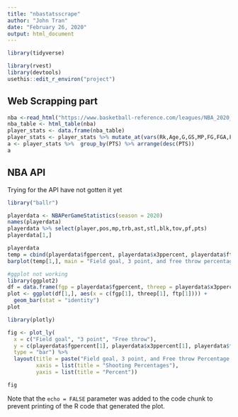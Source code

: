 ```yaml
---
title: "nbastatsscrape"
author: "John Tran"
date: "February 26, 2020"
output: html_document
---
```


```r
library(tidyverse)

library(rvest)
library(devtools)
usethis::edit_r_environ("project")
```

## Web Scrapping part

```r
nba <-read_html("https://www.basketball-reference.com/leagues/NBA_2020_per_game.html") 
nba_table <- html_table(nba)
player_stats <- data.frame(nba_table)
player_stats <- player_stats %>% mutate_at(vars(Rk,Age,G,GS,MP,FG,FGA,FG.,X3P,X3PA,X3P.,X2P,eFG.,FT,FTA,FT.,ORB,DRB,TRB,AST,STL,BLK,TOV,PF,PTS),funs(as.numeric)) %>% drop_na
a <- player_stats %>%  group_by(PTS) %>% arrange(desc(PTS))
a
```

## NBA API
Trying for the API have not gotten it yet





```r

library("ballr")

playerdata <- NBAPerGameStatistics(season = 2020)
names(playerdata)
playerdata %>% select(player,pos,mp,trb,ast,stl,blk,tov,pf,pts)
playerdata[1,]
```

```r
playerdata
temp = cbind(playerdata$fgpercent, playerdata$x3ppercent, playerdata$ftpercent)
barplot(temp[1,], main = "Field goal, 3 point, and free throw percentage", xlab = "Shooting percenages", ylab = "Percent", names.arg = c("FG%", "3P%", "FT%"))
```

```r
#ggplot not working
library(ggplot2)
df = data.frame(fgp = playerdata$fgpercent, threep = playerdata$x3ppercent, ftp = playerdata$ftpercent)
plot <- ggplot(df[1,], aes(x = c(fgp[1], threep[1], ftp[1]))) +
  geom_bar(stat = "identity")
plot
```

```r
library(plotly)

fig <- plot_ly(
  x = c("Field goal", "3 point", "Free throw"),
  y = c(playerdata$fgpercent[1], playerdata$x3ppercent[1], playerdata$ftpercent[1]),
  type = "bar") %>% 
  layout(title = paste("Field goal, 3 point, and Free throw Percentage of ", playerdata$player[1]),
         xaxis = list(title = "Shooting Percentages"),
         yaxis = list(title = "Percent"))

fig
```
Note that the `echo = FALSE` parameter was added to the code chunk to prevent printing of the R code that generated the plot.
